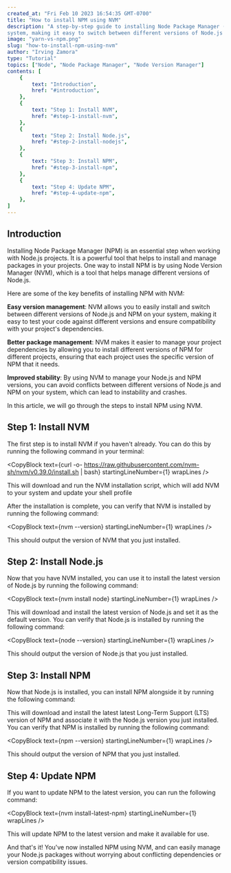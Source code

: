 ```yaml
---
created_at: "Fri Feb 10 2023 16:54:35 GMT-0700"
title: "How to install NPM using NVM"
description: "A step-by-step guide to installing Node Package Manager (NPM) using Node Version Manager (NVM). NVM is a tool that allows users to manage multiple versions of Node.js on their
system, making it easy to switch between different versions of Node.js as well as NPM."
image: "yarn-vs-npm.png"
slug: "how-to-install-npm-using-nvm"
author: "Irving Zamora"
type: "Tutorial"
topics: ["Node", "Node Package Manager", "Node Version Manager"]
contents: [
    {
        text: "Introduction",
        href: "#introduction",
    },
    {
        text: "Step 1: Install NVM",
        href: "#step-1-install-nvm",
    },
    {
        text: "Step 2: Install Node.js",
        href: "#step-2-install-nodejs",
    },
    {
        text: "Step 3: Install NPM",
        href: "#step-3-install-npm",
    },
    {
        text: "Step 4: Update NPM",
        href: "#step-4-update-npm",
    },
]
---
```


<PostTableOfContents />

## Introduction

Installing Node Package Manager (NPM) is an essential step when working with Node.js projects. It is a powerful tool that helps to install and manage packages in your projects. One way to install NPM is by using Node Version Manager (NVM), which is a tool that helps manage different versions of Node.js.
    
Here are some of the key benefits of installing NPM with NVM:

**Easy version management**: NVM allows you to easily install and switch between different versions of Node.js and NPM on your system, making it easy to test your code against different versions and ensure compatibility with your project's dependencies.

**Better package management**: NVM makes it easier to manage your project dependencies by allowing you to install different versions of NPM for different projects, ensuring that each project uses the specific version of NPM that it needs.

**Improved stability**: By using NVM to manage your Node.js and NPM versions, you can avoid conflicts between different versions of Node.js and NPM on your system, which can lead to instability and crashes.

In this article, we will go through the steps to install NPM using NVM.

## Step 1: Install NVM

The first step is to install NVM if you haven't already. You can do this by running the following command in your terminal:

<CopyBlock text={curl -o- https://raw.githubusercontent.com/nvm-sh/nvm/v0.39.0/install.sh | bash} startingLineNumber={1} wrapLines />

This will download and run the NVM installation script, which will add NVM to your system and update your shell profile
    
After the installation is complete, you can verify that NVM is installed by running the following command:

<CopyBlock text={nvm --version} startingLineNumber={1} wrapLines />

This should output the version of NVM that you just installed.

## Step 2: Install Node.js

Now that you have NVM installed, you can use it to install the latest version of Node.js by running the following command:

<CopyBlock text={nvm install node} startingLineNumber={1} wrapLines />

This will download and install the latest version of Node.js and set it as the default version. You can verify that Node.js is installed by running the following command:

<CopyBlock text={node --version} startingLineNumber={1} wrapLines />

This should output the version of Node.js that you just installed.

## Step 3: Install NPM

Now that Node.js is installed, you can install NPM alongside it by running the following command:
    
This will download and install the latest latest Long-Term Support (LTS) version of NPM and associate it with the Node.js version you just installed. You can verify that NPM is installed by running the following command:

<CopyBlock text={npm --version} startingLineNumber={1} wrapLines />

This should output the version of NPM that you just installed.

## Step 4: Update NPM

If you want to update NPM to the latest version, you can run the following command:

<CopyBlock text={nvm install-latest-npm} startingLineNumber={1} wrapLines />

This will update NPM to the latest version and make it available for use.

And that's it! You've now installed NPM using NVM, and can easily manage your Node.js packages without worrying about conflicting dependencies or version compatibility issues.

